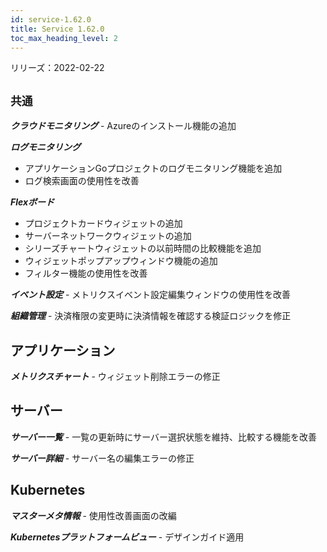 ```yaml
---
id: service-1.62.0
title: Service 1.62.0
toc_max_heading_level: 2
---
```



リリーズ：2022-02-22

## `共通`

**_クラウドモニタリング_** - Azureのインストール機能の追加

**_ログモニタリング_**

-   アプリケーションGoプロジェクトのログモニタリング機能を追加
-   ログ検索画面の使用性を改善

**_Flexボード_**

-   プロジェクトカードウィジェットの追加
-   サーバーネットワークウィジェットの追加
-   シリーズチャートウィジェットの以前時間の比較機能を追加
-   ウィジェットポップアップウィンドウ機能の追加
-   フィルター機能の使用性を改善

**_イベント設定_** - メトリクスイベント設定編集ウィンドウの使用性を改善

**_組織管理_** - 決済権限の変更時に決済情報を確認する検証ロジックを修正

## アプリケーション

**_メトリクスチャート_** - ウィジェット削除エラーの修正

## サーバー

**_サーバー一覧_** - 一覧の更新時にサーバー選択状態を維持、比較する機能を改善

**_サーバー詳細_** - サーバー名の編集エラーの修正

## Kubernetes

**_マスターメタ情報_** - 使用性改善画面の改編

**_Kubernetesプラットフォームビュー_** - デザインガイド適用
